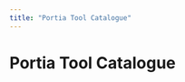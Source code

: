 ```yaml
---
title: "Portia Tool Catalogue"
---
```

<!-- WARNING: This file is auto-generated by generate_tool_docs.py. Do not edit manually. -->



# Portia Tool Catalogue

<Intro />

<ToolList category="root" />

